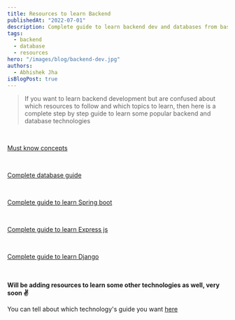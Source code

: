 ```yaml
---
title: Resources to learn Backend
publishedAt: "2022-07-01"
description: Complete guide to learn backend dev and databases from basics
tags:
  - backend
  - database
  - resources
hero: "/images/blog/backend-dev.jpg"
authors:
  - Abhishek Jha
isBlogPost: true
---
```


> If you want to learn backend development but are confused about which resources to follow and which topics to learn, then here is a complete step by step guide to learn some popular backend and database technologies

<br />

[Must know concepts](https://telegra.ph/Must-know-concepts-for-backend-development-07-01)

<br />

[Complete database guide](https://telegra.ph/Complete-Database-guide-07-01)

<br />

[Complete guide to learn Spring boot](https://telegra.ph/Complete-guide-to-learn-Spring-boot-07-01)

<br />

[Complete guide to learn Express js](https://telegra.ph/Complete-guide-to-learn-Express-js-07-01)

<br />

[Complete guide to learn Django](https://telegra.ph/Complete-guide-to-learn-Django-07-01)

<br />
<br />

<b>
  Will be adding resources to learn some other technologies as well, very soon
  ✌️
</b>

You can tell about which technology's guide you want [here](https://www.abhijha.in/#contact)

<br />
